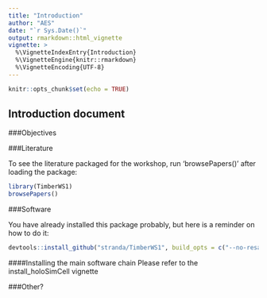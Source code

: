 ```yaml
---
title: "Introduction"
author: "AES"
date: "`r Sys.Date()`"
output: rmarkdown::html_vignette
vignette: >
  %\VignetteIndexEntry{Introduction}
  %\VignetteEngine{knitr::rmarkdown}
  %\VignetteEncoding{UTF-8}
---
```


```r
knitr::opts_chunk$set(echo = TRUE)
```

## Introduction document

###Objectives

###Literature

To see the literature packaged for the workshop, run 'browsePapers()' after loading the package:

```r
library(TimberWS1)
browsePapers()
```


###Software

You have already installed this package probably, but here is a reminder on how to do it:
```r
devtools::install_github("stranda/TimberWS1", build_opts = c("--no-resave-data", "--no-manual"))
```

####Installing the main software chain
Please refer to the install_holoSimCell vignette

###Other?

